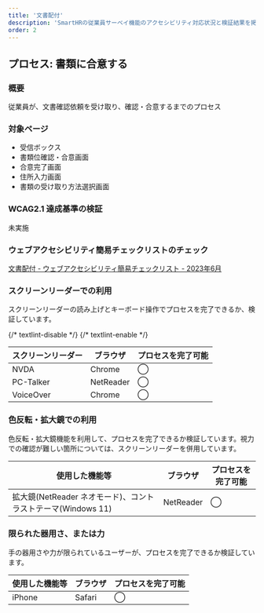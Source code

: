 ```yaml
---
title: '文書配付'
description: 'SmartHRの従業員サーベイ機能のアクセシビリティ対応状況と検証結果を掲載しています。'
order: 2
---
```


## プロセス: 書類に合意する
### 概要
従業員が、文書確認依頼を受け取り、確認・合意するまでのプロセス

### 対象ページ
* 受信ボックス
* 書類位確認・合意画面
* 合意完了画面
* 住所入力画面
* 書類の受け取り方法選択画面

### WCAG2.1 達成基準の検証
未実施

### ウェブアクセシビリティ簡易チェックリストのチェック
[文書配付 - ウェブアクセシビリティ簡易チェックリスト - 2023年6月](https://docs.google.com/spreadsheets/d/14vQ5sjPS0ZEWSl9Gdd66-iSMNaU6RauGxdMPOCtciu8/edit?usp=sharing)

### スクリーンリーダーでの利用
スクリーンリーダーの読み上げとキーボード操作でプロセスを完了できるか、検証しています。

<Table>
  <thead>
    <tr>
      <Th>スクリーンリーダー</Th>
      <Th>ブラウザ</Th>
      <Th>プロセスを完了可能</Th>
    </tr>
  </thead>
  <tbody>
    <tr>
      <td>
        NVDA
      </td>
      <td>
        Chrome
      </td>
      <td>
        ◯
      </td>
    </tr>
    <tr>
      {/* textlint-disable */}
      <td>
        PC-Talker
      </td>
      {/* textlint-enable */}
      <td>
        NetReader
      </td>
      <td>
        ◯
      </td>
    </tr>
    <tr>
      <td>
        VoiceOver
      </td>
      <td>
        Chrome
      </td>
      <td>
        ◯
      </td>
    </tr>
  </tbody>
</Table>

### 色反転・拡大鏡での利用
色反転・拡大鏡機能を利用して、プロセスを完了できるか検証しています。視力での確認が難しい箇所については、スクリーンリーダーを併用しています。

<Table>
  <thead>
    <tr>
      <Th>使用した機能等</Th>
      <Th>ブラウザ</Th>
      <Th>プロセスを完了可能</Th>
    </tr>
  </thead>
  <tbody>
    <tr>
      <td>
        拡大鏡(NetReader ネオモード)、コントラストテーマ(Windows 11)
      </td>
      <td>
        NetReader
      </td>
      <td>
        ◯
      </td>
    </tr>
  </tbody>
</Table>

### 限られた器用さ、または力
手の器用さや力が限られているユーザーが、プロセスを完了できるか検証しています。

<Table>
  <thead>
    <tr>
      <Th>使用した機能等</Th>
      <Th>ブラウザ</Th>
      <Th>プロセスを完了可能</Th>
    </tr>
  </thead>
  <tbody>
    <tr>
      <td>
        iPhone 
      </td>
      <td>
        Safari
      </td>
      <td>
        ◯
      </td>
    </tr>
  </tbody>
</Table>
